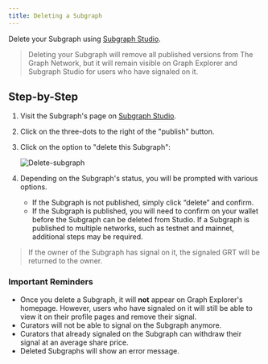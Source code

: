 ```yaml
---
title: Deleting a Subgraph
---
```


Delete your Subgraph using [Subgraph Studio](https://thegraph.com/studio/).

> Deleting your Subgraph will remove all published versions from The Graph Network, but it will remain visible on Graph Explorer and Subgraph Studio for users who have signaled on it.

## Step-by-Step

1. Visit the Subgraph's page on [Subgraph Studio](https://thegraph.com/studio/).
2. Click on the three-dots to the right of the "publish" button.
3. Click on the option to "delete this Subgraph":

   ![Delete-subgraph](/img/Delete-subgraph.png)

4. Depending on the Subgraph's status, you will be prompted with various options.
   - If the Subgraph is not published, simply click “delete” and confirm.
   - If the Subgraph is published, you will need to confirm on your wallet before the Subgraph can be deleted from Studio. If a Subgraph is published to multiple networks, such as testnet and mainnet, additional steps may be required.

> If the owner of the Subgraph has signal on it, the signaled GRT will be returned to the owner.

### Important Reminders

- Once you delete a Subgraph, it will **not** appear on Graph Explorer's homepage. However, users who have signaled on it will still be able to view it on their profile pages and remove their signal.
- Curators will not be able to signal on the Subgraph anymore.
- Curators that already signaled on the Subgraph can withdraw their signal at an average share price.
- Deleted Subgraphs will show an error message.
